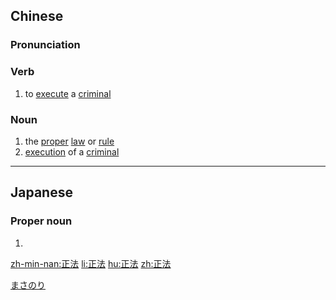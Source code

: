 ==Chinese==
{{zh-forms}}

===Pronunciation===
{{zh-pron
|m=zhèngfǎ
|c=zing3 faat3
|mn=qz,xm,zz:chèng-hoat
|cat=v,n
}}

===Verb===
{{zh-verb}}

# to [[execute]] a [[criminal]]

===Noun===
{{zh-noun}}

# the [[proper]] [[law]] or [[rule]]
# [[execution]] of a [[criminal]]

----

==Japanese==
{{ja-kanjitab|正|法}}

===Proper noun===
{{ja-pos|proper|まさのり}}

# {{given name|male|lang=ja}}

[[Category:Japanese male given names|まさのり]]

[[zh-min-nan:正法]]
[[li:正法]]
[[hu:正法]]
[[zh:正法]]